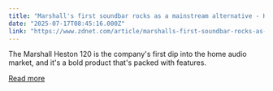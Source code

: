 ```yaml
---
title: "Marshall's first soundbar rocks as a mainstream alternative - Here's my take"
date: "2025-07-17T08:45:16.000Z"
link: "https://www.zdnet.com/article/marshalls-first-soundbar-rocks-as-a-mainstream-alternative-heres-my-take/"
---
```


The Marshall Heston 120 is the company's first dip into the home audio market, and it's a bold product that's packed with features.

[Read more](https://www.zdnet.com/article/marshalls-first-soundbar-rocks-as-a-mainstream-alternative-heres-my-take/)
